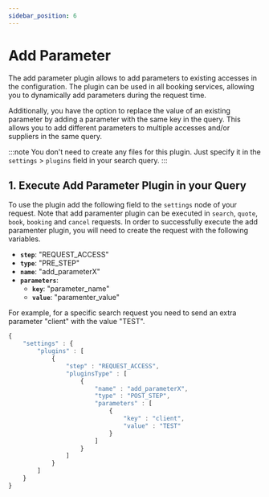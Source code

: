 ```yaml
---
sidebar_position: 6
---
```


# Add Parameter

The add parameter plugin allows to add parameters to existing accesses in the configuration. The plugin can be used in all booking services, allowing you to dynamically add parameters during the request time.

Additionally, you have the option to replace the value of an existing parameter by adding a parameter with the same key in the query. This allows you to add different parameters to multiple accesses and/or suppliers in the same query.

:::note
You don't need to create any files for this plugin. Just specify it in the `settings` > `plugins` field in your search query.
:::

## 1. Execute Add Parameter Plugin in your Query

To use the plugin add the following field to the `settings` node of your request. Note that add paramenter plugin can be executed in `search`, `quote`, `book`, `booking` and `cancel` requests. In order to successfully execute the add paramenter plugin, you will need to create the request with the following variables.

* **`step`**: "REQUEST_ACCESS"
* **`type`**: "PRE_STEP"
* **`name`**: "add_parameterX"
* **`parameters`**:
	* **`key`**: "parameter_name"
	* **`value`**: "paramenter_value"

For example, for a specific search request you need to send an extra parameter "client" with the value "TEST".

```js
{
    "settings" : {
        "plugins" : [
            {
                "step" : "REQUEST_ACCESS",
                "pluginsType" : [
                    {
                        "name" : "add_parameterX",
                        "type" : "POST_STEP",
                        "parameters" : [
                            {
                                "key" : "client",
                                "value" : "TEST"
                            }
                        ]
                    }
                ]
            }
        ]
    }
}
```
